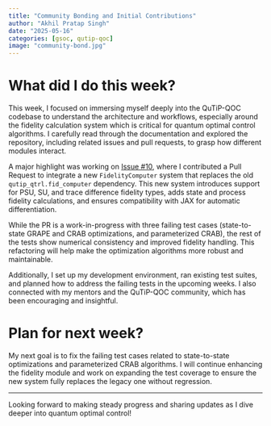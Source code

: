 ```yaml
---
title: "Community Bonding and Initial Contributions"
author: "Akhil Pratap Singh"
date: "2025-05-16"
categories: [gsoc, qutip-qoc]
image: "community-bond.jpg"
---
```


# What did I do this week?

This week, I focused on immersing myself deeply into the QuTiP-QOC codebase to understand the architecture and workflows, especially around the fidelity calculation system which is critical for quantum optimal control algorithms. I carefully read through the documentation and explored the repository, including related issues and pull requests, to grasp how different modules interact.

A major highlight was working on [Issue #10](https://github.com/qutip/qutip-qoc/issues/10), where I contributed a Pull Request to integrate a new `FidelityComputer` system that replaces the old `qutip_qtrl.fid_computer` dependency. This new system introduces support for PSU, SU, and trace difference fidelity types, adds state and process fidelity calculations, and ensures compatibility with JAX for automatic differentiation.

While the PR is a work-in-progress with three failing test cases (state-to-state GRAPE and CRAB optimizations, and parameterized CRAB), the rest of the tests show numerical consistency and improved fidelity handling. This refactoring will help make the optimization algorithms more robust and maintainable.

Additionally, I set up my development environment, ran existing test suites, and planned how to address the failing tests in the upcoming weeks. I also connected with my mentors and the QuTiP-QOC community, which has been encouraging and insightful.

# Plan for next week?

My next goal is to fix the failing test cases related to state-to-state optimizations and parameterized CRAB algorithms. I will continue enhancing the fidelity module and work on expanding the test coverage to ensure the new system fully replaces the legacy one without regression.


---

Looking forward to making steady progress and sharing updates as I dive deeper into quantum optimal control!
